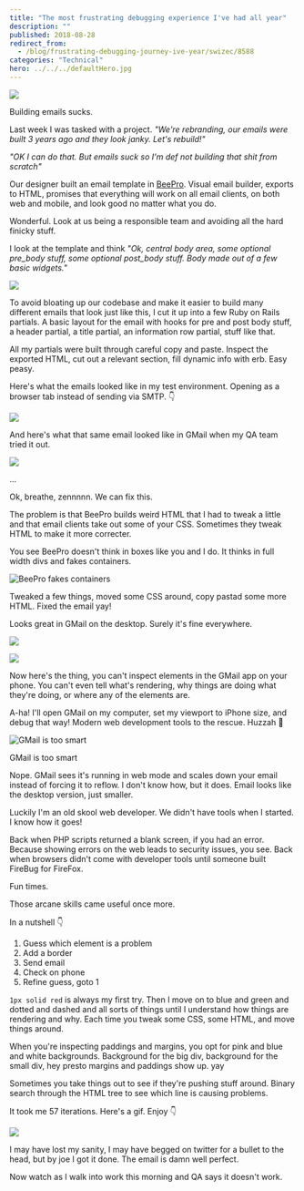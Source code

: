 ```yaml
---
title: "The most frustrating debugging experience I've had all year"
description: ""
published: 2018-08-28
redirect_from:
  - /blog/frustrating-debugging-journey-ive-year/swizec/8588
categories: "Technical"
hero: ../../../defaultHero.jpg
---
```


![](https://swizec.com/blog/wp-content/uploads/2018/08/email-debugging.gif)

Building emails sucks.

Last week I was tasked with a project. _"We're rebranding, our emails were built 3 years ago and they look janky. Let's rebuild!"_

_"OK I can do that. But emails suck so I'm def not building that shit from scratch"_

Our designer built an email template in [BeePro](https://beefree.io/bee-pro/). Visual email builder, exports to HTML, promises that everything will work on all email clients, on both web and mobile, and look good no matter what you do.

Wonderful. Look at us being a responsible team and avoiding all the hard finicky stuff.

I look at the template and think _"Ok, central body area, some optional pre_body stuff, some optional post_body stuff. Body made out of a few basic widgets."_

![](https://swizec.com/blog/wp-content/uploads/2018/08/CleanShot-2018-08-28-at-09.27.06@2x-772x1024.png)

To avoid bloating up our codebase and make it easier to build many different emails that look just like this, I cut it up into a few Ruby on Rails partials. A basic layout for the email with hooks for pre and post body stuff, a header partial, a title partial, an information row partial, stuff like that.

All my partials were built through careful copy and paste. Inspect the exported HTML, cut out a relevant section, fill dynamic info with erb. Easy peasy.

Here's what the emails looked like in my test environment. Opening as a browser tab instead of sending via SMTP. 👇

![](https://swizec.com/blog/wp-content/uploads/2018/08/kapture_2018-08-24_at_14.37.34.gif)

And here's what that same email looked like in GMail when my QA team tried it out.

![](https://swizec.com/blog/wp-content/uploads/2018/08/kapture_2018-08-24_at_14.34.37.gif)

...

Ok, breathe, zennnnn. We can fix this.

The problem is that BeePro builds weird HTML that I had to tweak a little and that email clients take out some of your CSS. Sometimes they tweak HTML to make it more correcter.

You see BeePro doesn't think in boxes like you and I do. It thinks in full width divs and fakes containers.

![BeePro fakes containers](https://swizec.com/blog/wp-content/uploads/2018/08/CleanShot-2018-08-28-at-09.33.17@2x-994x1024.png)

Tweaked a few things, moved some CSS around, copy pastad some more HTML. Fixed the email yay!

Looks great in GMail on the desktop. Surely it's fine everywhere.

![](https://swizec.com/blog/wp-content/uploads/2018/08/image_from_ios-576x1024.png)

![](./img/media-IYIlvuWc21U4g-giphy.gif)

Now here's the thing, you can't inspect elements in the GMail app on your phone. You can't even tell what's rendering, why things are doing what they're doing, or where any of the elements are.

A-ha! I'll open GMail on my computer, set my viewport to iPhone size, and debug that way! Modern web development tools to the rescue. Huzzah 💪

![GMail is too smart]()

GMail is too smart

Nope. GMail sees it's running in web mode and scales down your email instead of forcing it to reflow. I don't know how, but it does. Email looks like the desktop version, just smaller.

Luckily I'm an old skool web developer. We didn't have tools when I started. I know how it goes!

Back when PHP scripts returned a blank screen, if you had an error. Because showing errors on the web leads to security issues, you see. Back when browsers didn't come with developer tools until someone built FireBug for FireFox.

Fun times.

Those arcane skills came useful once more.

In a nutshell 👇

1.  Guess which element is a problem
2.  Add a border
3.  Send email
4.  Check on phone
5.  Refine guess, goto 1

`1px solid red` is always my first try. Then I move on to blue and green and dotted and dashed and all sorts of things until I understand how things are rendering and why. Each time you tweak some CSS, some HTML, and move things around.

When you're inspecting paddings and margins, you opt for pink and blue and white backgrounds. Background for the big div, background for the small div, hey presto margins and paddings show up. yay

Sometimes you take things out to see if they're pushing stuff around. Binary search through the HTML tree to see which line is causing problems.

It took me 57 iterations. Here's a gif. Enjoy 👇

![](https://swizec.com/blog/wp-content/uploads/2018/08/email-debugging.gif)

I may have lost my sanity, I may have begged on twitter for a bullet to the head, but by joe I got it done. The email is damn well perfect.

Now watch as I walk into work this morning and QA says it doesn't work.
